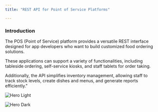 ```yaml
---
title: "REST API for Point of Service Platforms"

---
```

### Introduction
The POS (Point of Service) platform provides a versatile REST interface designed for app developers who want to build customized food ordering solutions.

These applications can support a variety of functionalities, including tableside ordering, self-service kiosks, and staff tablets for order taking.

Additionally, the API simplifies inventory management, allowing staff to track stock levels, create dishes and menus, and generate reports efficiently."

<img
  className="block dark:hidden"
  src="/logo/Logo_Kitchen3.svg"
  alt="Hero Light"
/>

<img
  className="hidden dark:block"
  src="/logo/Logo_Kitchen3.svg"
  alt="Hero Dark"
/>